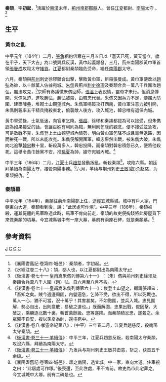 '''秦頡'''{{BD|？||186年||catIdx=C}}，字'''初起'''，<ref>《襄陽耆舊記·卷第四·城邑》：秦頡者，字初起。</ref>活躍於[[東漢|東漢]]末年，[[荊州|荊州]][[南郡|南郡]][[鄀縣|鄀縣]]人。曾任[[江夏|江夏]]都尉、[[南陽|南陽]]太守 。<ref>《水經注卷二十八》：頡，鄀人也，以江夏都尉出為南陽太守</ref>

==生平==
===黃巾之亂===
{{main|黃巾之亂}}
中平元年（184年）二月，[[張角|張角]]相約信眾在三月五日以「蒼天已死，黃天當立，歲在甲子，天下大吉」為口號興兵反漢，黃巾起義爆發。三月，荊州南陽郡黃巾軍首領[[張曼成|張曼成]]攻殺太守[[褚貢|褚貢]]。[[江夏|江夏]]都尉秦頡臨危受命，繼任[[南陽郡|南陽郡]]太守。

六月，秦頡與[[荊州|荊州]]刺史徐璆聯合出擊，擊敗黃巾軍，斬殺張曼成。黃巾軍便改以[[趙弘|趙弘]]為帥，以十餘萬人佔據宛城。[[朱儁|朱儁]]與荊州[[刺史|刺史]][[徐璆|徐璆]]及秦頡合兵一萬八千兵圍攻趙弘，無法攻克，<ref>《後漢書·卷七十一·皇甫嵩朱儁列傳第六十一》 ：（朱）儁與荊州刺史徐璆及秦頡合兵萬八千人圍（趙）弘，自六月至八月不拔。</ref>京師有奏議徵朱儁回師，[[張溫_(東漢)|張溫]]上表說情，靈帝才未行。但消息傳開，朱儁急迫，進攻趙弘，趙弘被殺，由韓忠代替。朱儁又因兵力不足，便擴大防圍、建築陣壘，堆砌土山觀望城內。朱儁軍鳴鼓攻打西南，黃巾軍注意力被引開，朱儁則親率五千精兵掩殺東北，偷襲敵人後方，攻入城池，韓忠唯有退保內城。

黃巾軍受挫，士氣低迷，向官軍乞降。[[张超_(河间)|張超]]、徐璆和秦頡都認為可以接受，但朱儁認為如果接受的話，會讓百姓有利則為賊，無利則乞降的觀念，便不接受並急攻，可是數戰不克，朱儁登上土山觀望城內情勢，明白黃巾軍乞降不成且毫無退路，因而拚死一戰，所以未能攻克。朱儁便解開圍軍，韓忠果然出戰，被朱儁大破，朱儁向北追擊[[韩忠_(黄巾军)|韓忠]]數十里，斬殺萬多人，韓忠投降，而秦頡對韓忠積怨已久，便將他殺死。這舉令黃巾餘黨不安，推[[孫夏|孫夏]]為帥，據守宛城內城。<ref>《後漢書·卷七十一·皇甫嵩朱儁列傳第六十一》：俊登土山望之，顧謂張超曰：「吾知之矣。賊今週邊周固，內營逼急，乞降不受，欲出不得，所以死戰也。萬人一心，猶不可當，況十萬乎！其害甚矣。不如徹圍，並兵入城。忠見圍解，勢必自出，出則意散，易破之道也。」既而解圍，忠果出戰，俊因擊，大破之，乘勝逐北數十裏，斬首萬餘級。忠等遂降。而秦頡積忿忠，遂殺之。余眾懼不自安，複以孫夏為帥，還屯宛中。</ref>

中平三年（186年）二月，[[江夏|江夏]]士兵[[趙慈|趙慈]]發動叛亂，斬殺秦頡<ref>《後漢書·卷八·孝靈帝紀第八》：（中平）三年春二月，江夏兵趙慈反，殺南陽太守秦頡。</ref>，攻陷六縣。朝廷拜[[羊續|羊續]]為南陽太守，接管南陽事務。<ref>《[[:s:後漢書/卷31|後漢書·卷三十一·羊續傳]]》：中平三年，江夏兵趙慈反叛，殺南陽太守秦頡，攻沒六縣，拜續為南陽太守。</ref>六月，羊续与荆州刺史[[王叡_(東漢)|王敏]](叡)杀赵慈，为秦颉报仇。<ref>《[[:s:後漢書/卷31|後漢書·卷三十一·羊續傳]]》：乃发兵与荆州刺史王敏共击慈，斩之，获首五千余级。</ref>

===秦頡墓===
中平元年（184年），秦頡往荊州南陽郡上任，途徑宜城縣城。城中有戶人家，門朝東向大道，秦頡看到後，說：“此居處可作塚”。中平三年（186年），秦頡被殺，運其屍體的馬車路過此時，馬車不肯向前走，秦頡的故吏便掏錢將此房屋買下來做秦頡的墳墓。今宜城縣城中有一座大墓，墓前有兩座石碑，就是秦頡墓。<ref>《襄陽耆舊記·卷第四·城邑》：頡之南陽，過宜城。中一家，東向大道。住車視之曰：“此居處可作塚。”後喪還，至此住處，車不肯前。故吏為市此宅葬之。今宜城城中大塚，前有二碑是也。</ref>

==參考資料==
[[Category:秦姓|J]]
[[Category:東漢軍事人物|C]]
[[Category:東漢戰爭身亡者|C]]
[[Category:東漢太守|C]]